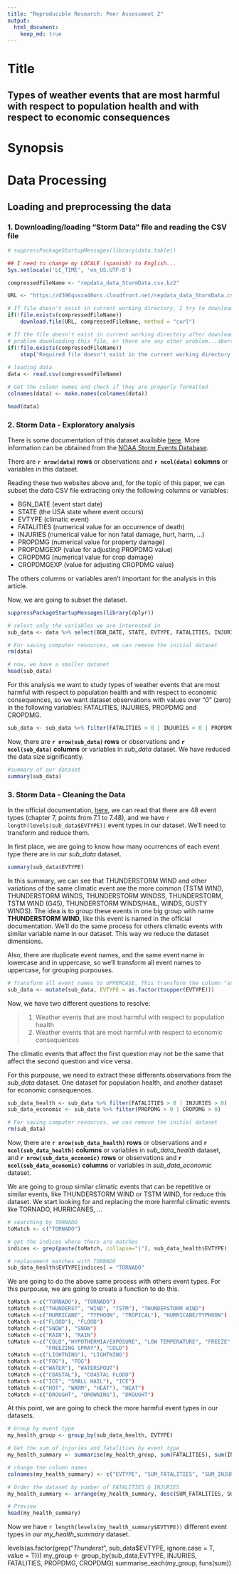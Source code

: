 ```yaml
---
title: "Reproducible Research: Peer Assessment 2"
output: 
  html_document:
    keep_md: true
---
```



# **Title**

## Types of weather events that are most harmful with respect to population health and with respect to economic consequences

# **Synopsis**


# **Data Processing**


## Loading and preprocessing the data
  
### 1. Downloading/loading "Storm Data" file and reading the CSV file

```r
# suppressPackageStartupMessages(library(data.table))

## I need to change my LOCALE (spanish) to English...
Sys.setlocale('LC_TIME', 'en_US.UTF-8')

compressedFileName <- "repdata_data_StormData.csv.bz2"

URL <- "https://d396qusza40orc.cloudfront.net/repdata_data_StormData.csv.bz2"

# If file doesn't exist in current working directory, I try to download from website
if(!file.exists(compressedFileName))
    download.file(URL, compressedFileName, method = "curl")

# If the file doesn't exist in current working directory after downloading, there are any
# problem downloading this file, or there are any other problem...aborting
if(!file.exists(compressedFileName))    
    stop("Required file doesn't exist in the current working directory! Aborting...")
    
# loading data
data <- read.csv(compressedFileName)

# Get the column names and check if they are properly formatted
colnames(data) <- make.names(colnames(data))

```

```r

head(data)
```

### 2. Storm Data - Exploratory analysis 

There is some documentation of this dataset available [here](https://d396qusza40orc.cloudfront.net/repdata%2Fpeer2_doc%2Fpd01016005curr.pdf). 
More information can be obtained from the [NOAA Storm Events Database](http://www.ncdc.noaa.gov/stormevents/ftp.jsp). 

There are **`r nrow(data)` rows** or observations and **`r ncol(data)` columns** or variables in this dataset.

Reading these two websites above and, for the topic of this paper, we can subset the *data* CSV file extracting only the following columns or variables:   

* BGN_DATE (event start date)
* STATE (the USA state where event occurs)
* EVTYPE (climatic event)
* FATALITIES (numerical value for an occurrence of death)
* INJURIES (numerical value for non fatal damage, hurt, harm, ...)
* PROPDMG (numerical value for property damage)
* PROPDMGEXP (value for adjusting PROPDMG value)
* CROPDMG (numerical value for crop damage)
* CROPDMGEXP (value for adjusting CROPDMG value)

The others columns or variables aren't important for the analysis in this article.

Now, we are going to subset the dataset.

```r
suppressPackageStartupMessages(library(dplyr))

# select only the variables we are interested in
sub_data <- data %>% select(BGN_DATE, STATE, EVTYPE, FATALITIES, INJURIES, PROPDMG, PROPDMGEXP,CROPDMG, CROPDMGEXP)

# For saving computer resources, we can remove the initial dataset
rm(data)

# now, we have a smaller dataset
head(sub_data)
```

For this analysis we want to study types of weather events that are most harmful with respect to population health and with respect to economic consequences, so we want dataset observations with values over "0" (zero) in the following variables: FATALITIES, INJURIES, PROPDMG and CROPDMG.

```r

sub_data <- sub_data %>% filter(FATALITIES > 0 | INJURIES > 0 | PROPDMG > 0 | CROPDMG > 0)

```

Now, there are **`r nrow(sub_data)` rows** or observations and **`r ncol(sub_data)` columns** or variables in *sub_data* dataset. We have reduced the data size significantly.

```r
#summary of our dataset
summary(sub_data)

```

### 3. Storm Data - Cleaning the Data

In the official documentation, [here](https://d396qusza40orc.cloudfront.net/repdata%2Fpeer2_doc%2Fpd01016005curr.pdf), we can read that there are 48 event types (chapter 7, points from 7.1 to 7.48), and we have `r length(levels(sub_data$EVTYPE))` event types in our dataset. We'll need to transform and reduce them.

In first place, we are going to know how many ocurrences of each event type there are in our *sub_data* dataset.

```r
summary(sub_data$EVTYPE)
```

In this summary, we can see that THUNDERSTORM WIND and other variations of the same climatic event are the more common (TSTM WIND, THUNDERSTORM WINDS, THUNDERSTORM WINDSS, THUNDERSTORM, TSTM WIND (G45), THUNDERSTORM WINDS/HAIL, WINDS, GUSTY WINDS). The idea is to group these events in one big group with name **THUNDERSTORM WIND**, like this event is named in the official documentation. We'll do the same process for others climatic events with similar variable name in our dataset. This way we reduce the dataset dimensions.

Also, there are duplicate event names, and the same event name in lowercase and in uppercase, so we'll transform all event names to uppercase, for grouping purpouses.

```r

# Transform all event names to UPPERCASE. This transform the column "as.character".
sub_data <- mutate(sub_data, EVTYPE = as.factor(toupper(EVTYPE)))

```

Now, we have two different questions to resolve:

> 1. Weather events that are most harmful with respect to population health
> 2. Weather events that are most harmful with respect to economic consequences

The climatic events that affect the first question may not be the same that affect the second question and vice versa.

For this purpouse, we need to extract these differents observations from the *sub_data* dataset. One dataset for population health, and another dataset for economic consequences.

```r
sub_data_health <- sub_data %>% filter(FATALITIES > 0 | INJURIES > 0)
sub_data_economic <- sub_data %>% filter(PROPDMG > 0 | CROPDMG > 0)

# For saving computer resources, we can remove the initial dataset
rm(sub_data)
```

Now, there are **`r nrow(sub_data_health)` rows** or observations and **`r ncol(sub_data_health)` columns** or variables in *sub_data_health* dataset, and  **`r nrow(sub_data_economic)` rows** or observations and **`r ncol(sub_data_economic)` columns** or variables in *sub_data_economic* dataset.

We are going to group similar climatic events that can be repetitive or similar events, like THUNDERSTORM WIND or TSTM WIND, for reduce this dataset. We start looking for and replacing the more harmful climatic events like TORNADO, HURRICANES, ...

```r
# searching by TORNADO
toMatch <- c("TORNADO")

# get the indices where there are matches
indices <- grep(paste(toMatch, collapse="|"), sub_data_health$EVTYPE)

# replacement matches with TORNADO
sub_data_health$EVTYPE[indices] = "TORNADO"

```

We are going to do the above same process with others event types. For this purpouse, we are going to create a function to do this.

```r


toMatch <-c("TORNADO"), "TORNADO")
toMatch <-c("THUNDERST", "WIND", "TSTM"), "THUNDERSTORM WIND")
toMatch <-c("HURRICANE", "TYPHOON", "TROPICAL"), "HURRICANE/TYPHOON")
toMatch <-c("FLOOD"), "FLOOD")
toMatch <-c("SNOW"), "SNOW")
toMatch <-c("RAIN"), "RAIN")
toMatch <-c("COLD","HYPOTHERMIA/EXPOSURE", "LOW TEMPERATURE", "FREEZE", 
            "FREEZING SPRAY"), "COLD")
toMatch <-c("LIGHTNING"), "LIGHTNING")
toMatch <-c("FOG"), "FOG")
toMatch <-c("WATER"), "WATERSPOUT")
toMatch <-c("COASTAL"), "COASTAL FLOOD")
toMatch <-c("ICE", "SMALL HAIL"), "ICE")
toMatch <-c("HOT", "WARM", "HEAT"), "HEAT")
toMatch <-c("DROUGHT", "DROWNING"), "DROUGHT")

```


At this point, we are going to check the more harmful event types in our datasets.

```r

# Group by event type
my_health_group <- group_by(sub_data_health, EVTYPE)

# Get the sum of injuries and fatalities by event type
my_health_summary <- summarise(my_health_group, sum(FATALITIES), sum(INJURIES))

# change tne column names
colnames(my_health_summary) <- c("EVTYPE", "SUM_FATALITIES", "SUM_INJURIES")

# Order the dataset by number of FATALITIES & INJURIES
my_health_summary <- arrange(my_health_summary, desc(SUM_FATALITIES, SUM_INJURIES))

# Preview
head(my_health_summary)

```

Now we have `r length(levels(my_health_summary$EVTYPE))` different event types in our *my_health_summary* dataset. 


levels(as.factor(grep("*Thunderst*", sub_data$EVTYPE, ignore.case = T, value = T)))
my_group <- group_by(sub_data,EVTYPE, INJURIES, FATALITIES, PROPDMG, CROPDMG)
summarise_each(my_group, funs(sum))